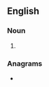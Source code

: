 ==English==

===Noun===
{{head|en|noun plural form}}

# {{plural of|prater|lang=en}}

===Anagrams===
* {{anagrams|en|parters|rapters|retraps}}
